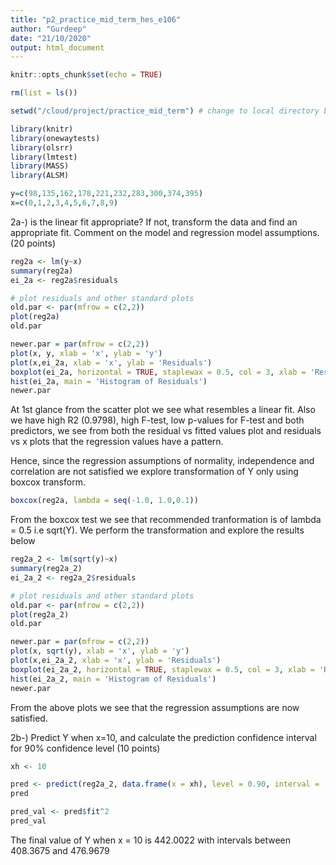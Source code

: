 ```yaml
---
title: "p2_practice_mid_term_hes_e106"
author: "Gurdeep"
date: "21/10/2020"
output: html_document
---
```


```r
knitr::opts_chunk$set(echo = TRUE)
```

```r
rm(list = ls())

setwd("/cloud/project/practice_mid_term") # change to local directory before running

library(knitr)
library(onewaytests)
library(olsrr)
library(lmtest)
library(MASS)
library(ALSM)

y=c(98,135,162,178,221,232,283,300,374,395)
x=c(0,1,2,3,4,5,6,7,8,9)

```

2a-) is the linear fit appropriate? If not, transform the data and find an appropriate fit. Comment on the model and regression model assumptions. (20 points)

```r
reg2a <- lm(y~x)
summary(reg2a)
ei_2a <- reg2a$residuals

# plot residuals and other standard plots
old.par <- par(mfrow = c(2,2))
plot(reg2a)
old.par

newer.par = par(mfrow = c(2,2))
plot(x, y, xlab = 'x', ylab = 'y')
plot(x,ei_2a, xlab = 'x', ylab = 'Residuals')
boxplot(ei_2a, horizontal = TRUE, staplewax = 0.5, col = 3, xlab = 'Residual')
hist(ei_2a, main = 'Histogram of Residuals')
newer.par

```

At 1st glance from the scatter plot we see what resembles a linear fit. Also we have high R2 (0.9798), high F-test, low p-values for F-test and both predictors, we see from both the residual vs fitted values plot and residuals vs x plots that the regression values have a pattern. 

Hence, since the regression assumptions of normality, independence and correlation are not satisfied we explore transformation of Y only using boxcox transform.

```r
boxcox(reg2a, lambda = seq(-1.0, 1.0,0.1))

```

From the boxcox test we see that recommended tranformation is of lambda = 0.5 i.e sqrt(Y). We perform the transformation and explore the results below

```r
reg2a_2 <- lm(sqrt(y)~x)
summary(reg2a_2)
ei_2a_2 <- reg2a_2$residuals

# plot residuals and other standard plots
old.par <- par(mfrow = c(2,2))
plot(reg2a_2)
old.par

newer.par = par(mfrow = c(2,2))
plot(x, sqrt(y), xlab = 'x', ylab = 'y')
plot(x,ei_2a_2, xlab = 'x', ylab = 'Residuals')
boxplot(ei_2a_2, horizontal = TRUE, staplewax = 0.5, col = 3, xlab = 'Residual')
hist(ei_2a_2, main = 'Histogram of Residuals')
newer.par

```

From the above plots we see that the regression assumptions are now satisfied. 

2b-) Predict Y when x=10, and calculate the prediction confidence interval for 90% confidence level (10 points)

```r

xh <- 10

pred <- predict(reg2a_2, data.frame(x = xh), level = 0.90, interval = 'prediction', se.fit = TRUE )
pred

pred_val <- pred$fit^2
pred_val
```

The final value of Y when x = 10 is 442.0022 with intervals between 408.3675 and 476.9679

